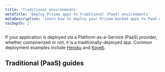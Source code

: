 ```yaml
---
title: 'Traditional environments'
metaTitle: 'Deploy Prisma apps to traditional (PaaS) environments'
metaDescription: 'Learn how to deploy your Prisma-backed apps to PaaS environments like Heroku, Koyeb, or AWS EC2'
tocDepth: 2
---
```


<TopBlock>

If your application is deployed via a Platform-as-a-Service (PaaS) provider, whether containerized or not, it is a traditionally-deployed app. Common deployment examples include [Heroku](./deploying-to-heroku) and [Koyeb](./deploying-to-koyeb).

</TopBlock>

## Traditional (PaaS) guides

<Subsections />
